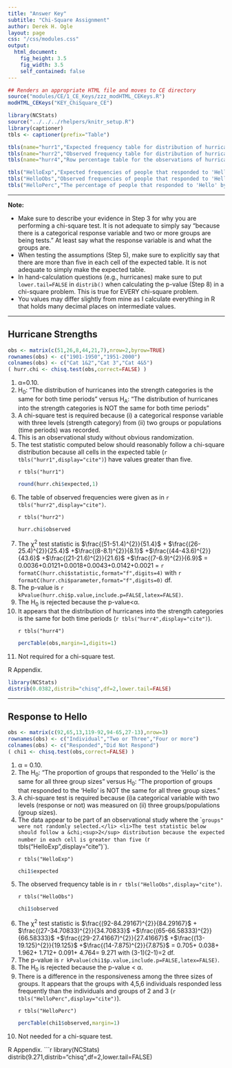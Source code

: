 ```yaml
---
title: "Answer Key"
subtitle: "Chi-Square Assignment"
author: Derek H. Ogle
layout: page
css: "/css/modules.css"
output:
  html_document:
    fig_height: 3.5
    fig_width: 3.5
    self_contained: false
---
```


```r
## Renders an appropriate HTML file and moves to CE directory
source("modules/CE/1_CE_Keys/zzz_modHTML_CEKeys.R")
modHTML_CEKeys("KEY_ChiSquare_CE")
```

```r
library(NCStats)
source("../../../rhelpers/knitr_setup.R")
library(captioner)
tbls <- captioner(prefix="Table")

tbls(name="hurr1","Expected frequency table for distribution of hurricanes into the strength and time period categories.")
tbls(name="hurr2","Observed frequency table for distribution of hurricanes into the strength and time period categories.")
tbls(name="hurr4","Row percentage table for the observations of hurricane strengths by time period.")

tbls("HelloExp","Expected frequencies of people that responded to 'Hello' and group size.")
tbls("HelloObs","Observed frequencies of people that responded to 'Hello' and group size.")
tbls("HelloPerc","The percentage of people that responded to 'Hello' by group size.")
```

----

<div class="alert alert-warning">
<strong>Note:</strong> 
<ul>
<li>Make sure to describe your evidence in Step 3 for why you are performing a chi-square test. It is not adequate to simply say "because there is a categorical response variable and two or more groups are being tests." At least say what the response variable is and what the groups are.</li>
<li>When testing the assumptions (Step 5), make sure to explicitly say that there are more than five in each cell of the expected table. It is not adequate to simply make the expected table.</li>
<li>In hand-calculation questions (e.g., hurricanes) make sure to put `lower.tail=FALSE` in `distrib()` when calculating the p-value (Step 8) in a chi-square problem. This is true for EVERY chi-square problem.</li>
<li>You values may differ slightly from mine as I calculate everything in R that holds many decimal places on intermediate values.</li>
</ul>
</div>

----

## Hurricane Strengths
```r
obs <- matrix(c(51,26,8,44,21,7),nrow=2,byrow=TRUE)
rownames(obs) <- c("1901-1950","1951-2000")
colnames(obs) <- c("Cat 1&2","Cat 3","Cat 4&5")
( hurr.chi <- chisq.test(obs,correct=FALSE) )
```

<ol>
  <li>&alpha;=0.10.</li>
  <li>H<sub>0</sub>: "The distribution of hurricanes into the strength categories is the same for both time periods" versus H<sub>A</sub>: "The distribution of hurricanes into the strength categories is NOT the same for both time periods"</li>
  <li>A chi-square test is required because (i) a categorical response variable with three levels (strength category) from (ii) two groups or populations (time periods) was recorded.</li>
  <li>This is an observational study without obvious randomization.</li>
  <li>The test statistic computed below should reasonably follow a chi-square distribution because all cells in the expected table (`r tbls("hurr1",display="cite")`) have values greater than five.</li>

`r tbls("hurr1")`

```r
round(hurr.chi$expected,1)
```

  <li>The table of observed frequencies were given as in `r tbls("hurr2",display="cite")`.</li>

`r tbls("hurr2")`

```r
hurr.chi$observed
```

  <li>The &chi;<sup>2</sup> test statistic is  $\frac{(51-51.4)^{2}}{51.4}$ + $\frac{(26-25.4)^{2}}{25.4}$ +$\frac{(8-8.1)^{2}}{8.1}$ +$\frac{(44-43.6)^{2}}{43.6}$ +$\frac{(21-21.6)^{2}}{21.6}$ +$\frac{(7-6.9)^{2}}{6.9}$ = 0.0036+0.0121+0.0018+0.0043+0.0142+0.0021 = `r formatC(hurr.chi$statistic,format="f",digits=4)` with `r formatC(hurr.chi$parameter,format="f",digits=0)` df.</li>
  <li>The p-value is `r kPvalue(hurr.chi$p.value,include.p=FALSE,latex=FALSE)`.</li>
  <li>The H<sub>0</sub> is rejected because the p-value<&alpha;.</li>
  <li>It appears that the distribution of hurricanes into the strength categories is the same for both time periods (`r tbls("hurr4",display="cite")`).</li>

`r tbls("hurr4")`

```r
percTable(obs,margin=1,digits=1)
```

  <li>Not required for a chi-square test.</li>
</ol>

R Appendix.
```r
library(NCStats)
distrib(0.0382,distrib="chisq",df=2,lower.tail=FALSE)
```

----

## Response to Hello
```r
obs <- matrix(c(92,65,13,119-92,94-65,27-13),nrow=3)
rownames(obs) <- c("Individual","Two or Three","Four or more")
colnames(obs) <- c("Responded","Did Not Respond")
( chi1 <- chisq.test(obs,correct=FALSE) )
```

<ol>
<li>&alpha; = 0.10.</li>
<li>The H<sub>0</sub>: "The proportion of groups that responded to the 'Hello' is the same for all three group sizes" versus H<sub>0</sub>: "The proportion of groups that responded to the 'Hello' is NOT the same for all three group sizes."</li>
<li>A chi-square test is required because (i)a categorical variable with two levels (response or not) was measured on (ii) three groups/populations (group sizes).</li>
<li>The data appear to be part of an observational study where the ``groups" were not randomly selected.</li>
<li>The test statistic below should follow a &chi;<sup>2</sup> distribution because the expected number in each cell is greater than five (`r tbls("HelloExp",display="cite")`).</li>

`r tbls("HelloExp")`

```r
chi1$expected
```

<li>The observed frequency table is in `r tbls("HelloObs",display="cite")`.</li>

`r tbls("HelloObs")`

```r
chi1$observed
```

<li>The &chi;<sup>2</sup> test statistic is $\frac{(92-84.29167)^{2}}{84.29167}$ + $\frac{(27-34.70833)^{2}}{34.70833}$ +$\frac{(65-66.58333)^{2}}{66.58333}$ +$\frac{(29-27.41667)^{2}}{27.41667}$ +$\frac{(13-19.125)^{2}}{19.125}$ +$\frac{(14-7.875)^{2}}{7.875}$ = 0.705+ 0.038+ 1.962+ 1.712+ 0.091+ 4.764= 9.271 with (3-1)(2-1)=2 df.</li>
<li>The p-value is `r kPvalue(chi1$p.value,include.p=FALSE,latex=FALSE)`.</li>
<li>The H<sub>0</sub> is rejected because the p-value < &alpha;.</li>
<li>There is a difference in the responsiveness among the three sizes of groups. It appears that the groups with 4,5,6 individuals responded less frequently than the individuals and groups of 2 and 3 (`r tbls("HelloPerc",display="cite")`).</li>

`r tbls("HelloPerc")`

```r
percTable(chi1$observed,margin=1)
```

<li>Not needed for a chi-square test.</li>
</ol>

R Appendix.
```r
library(NCStats)
distrib(9.271,distrib="chisq",df=2,lower.tail=FALSE)
